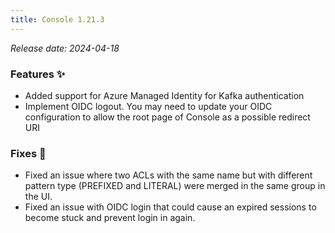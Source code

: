 ```yaml
---
title: Console 1.21.3
---
```


*Release date: 2024-04-18*

### Features ✨
- Added support for Azure Managed Identity for Kafka authentication
- Implement OIDC logout. You may need to update your OIDC configuration to allow the root page of Console as a possible redirect URI

### Fixes 🔨
- Fixed an issue where two ACLs with the same name but with different pattern type (PREFIXED and LITERAL) were merged in the same group in the UI.
- Fixed an issue with OIDC login that could cause an expired sessions to become stuck and prevent login in again.